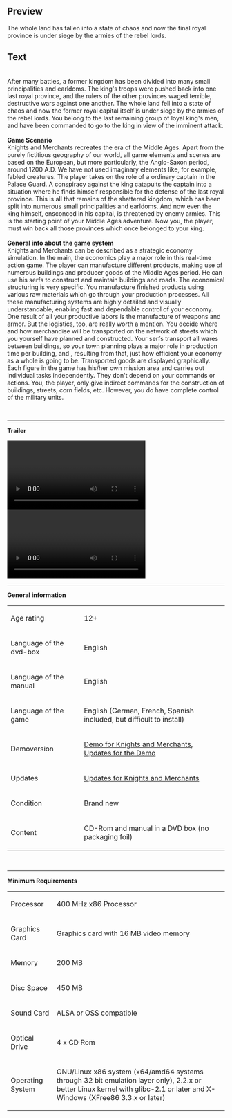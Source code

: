 ==Preview==
<p>The whole land has fallen into a state of chaos and now the final royal province is under siege by the armies of the rebel lords.</p>

==Text==
<p><br />After many battles, a former kingdom has been divided into many small principalities and     earldoms. The king's troops were pushed back into one last royal province, and the rulers     of the other provinces waged terrible, destructive wars against one another. The whole     land fell into a state of chaos and now the former royal capital itself is under siege by     the armies of the rebel lords. You belong to the last remaining group of loyal king's     men, and have been commanded to go to the king in view of the imminent attack.<br /> <br /> <strong>Game Scenario</strong><br /> Knights and Merchants recreates the era of the Middle Ages. Apart from the purely     fictitious geography of our world, all game elements and scenes are based on the European,     but more particularly, the Anglo-Saxon period, around 1200 A.D. We have not used imaginary     elements like, for example, fabled creatures. The player takes on the role of a ordinary     captain in the Palace Guard. A conspiracy against the king catapults the captain into a     situation where he finds himself responsible for the defense of the last royal province.     This is all that remains of the shattered kingdom, which has been split into numerous     small principalities and earldoms. And now even the king himself, ensconced in his     capital, is threatened by enemy armies. This is the starting point of your Middle Ages     adventure. Now you, the player, must win back all those provinces which once belonged to     your king.<br /> <br /> <strong>General info about the game system<br /> </strong>Knights and Merchants can be described as a strategic economy simulation. In the main,     the economics play a major role in this real-time action game. The player can manufacture     different products, making use of numerous buildings and producer goods of the Middle Ages     period. He can use his serfs to construct and maintain buildings and roads. The economical     structuring is very specific. You manufacture finished products using various raw     materials which go through your production processes. All these manufacturing systems are     highly detailed and visually understandable, enabling fast and dependable control of your     economy. One result of all your productive labors is the manufacture of weapons and armor.     But the logistics, too, are really worth a mention. You decide where and how merchandise     will be transported on the network of streets which you yourself have planned and     constructed. Your serfs transport all wares between buildings, so your town planning plays     a major role in production time per building, and , resulting from that, just how     efficient your economy as a whole is going to be. Transported goods are displayed     graphically. Each figure in the game has his/her own mission area and carries out     individual tasks independently. They don't depend on your commands or actions. You, the     player, only give indirect commands for the construction of buildings, streets, corn     fields, etc. However, you do have complete control of the military units.</p>
<p>&nbsp;</p>
<hr />
<p><strong>Trailer</strong></p>
<p><video width="320" controls="true"> <source src="http://videos.fun4tux.ch/knights-trailer1-en.ogg"></source> Your browser does not support the video tag! Go and get a <a href="http://www.mozilla-europe.org/de/firefox/">good one</a>!</video></p>
<p><video width="320" controls="true"> <source src="http://videos.fun4tux.ch/knights-trailer2-en.ogg"></source> Your browser does not support the video tag! Go and get a <a href="http://www.mozilla-europe.org/de/firefox/">good one</a>!</video></p>
<hr />
<p><strong>General information</strong></p>
<table border="0">
<tbody>
<tr>
<td>Age rating<br /></td>
<td>12+</td>
</tr>
<tr>
<td>Language of the dvd-box</td>
<td>English</td>
</tr>
<tr>
<td>Language of the manual</td>
<td>English<br /></td>
</tr>
<tr>
<td>Language of the game</td>
<td>English (German, French, Spanish included, but difficult to install)<br /></td>
</tr>
<tr>
<td>Demoversion</td>
<td><a href="http://demos.fun4tux.ch/knights/">Demo for Knights and Merchants</a>, <a href="http://updates.fun4tux.ch/knights-demo/">Updates for the Demo</a><br /></td>
</tr>
<tr>
<td>Updates</td>
<td><a href="http://updates.fun4tux.ch/knights/" target="_blank">Updates for Knights and Merchants</a></td>
</tr>
<tr>
<td>Condition</td>
<td>Brand new</td>
</tr>
<tr>
<td>Content</td>
<td>CD-Rom and manual in a DVD box (no packaging foil)</td>
</tr>
</tbody>
</table>
<p>&nbsp;</p>
<hr />
<p><strong>Minimum Requirements<br /></strong></p>
<table border="0" cellspacing="5" cellpadding="5">
<tbody>
<tr>
<td>Processor<br /></td>
<td>400 MHz x86 Processor</td>
</tr>
<tr>
<td>Graphics Card<br /></td>
<td>Graphics card with 16 MB video memory</td>
</tr>
<tr>
<td>Memory</td>
<td>200 MB</td>
</tr>
<tr>
<td>Disc Space<br /></td>
<td>450 MB<br /></td>
</tr>
<tr>
<td>Sound Card</td>
<td>ALSA or OSS compatible</td>
</tr>
<tr>
<td>Optical Drive</td>
<td>4 x CD Rom</td>
</tr>
<tr>
<td>Operating System<br /></td>
<td>
<p>GNU/Linux x86 system (x64/amd64 systems through 32 bit emulation layer only), 2.2.x or better Linux kernel with glibc-2.1 or later and X-Windows (XFree86 3.3.x or later)</p>
</td>
</tr>
</tbody>
</table>
